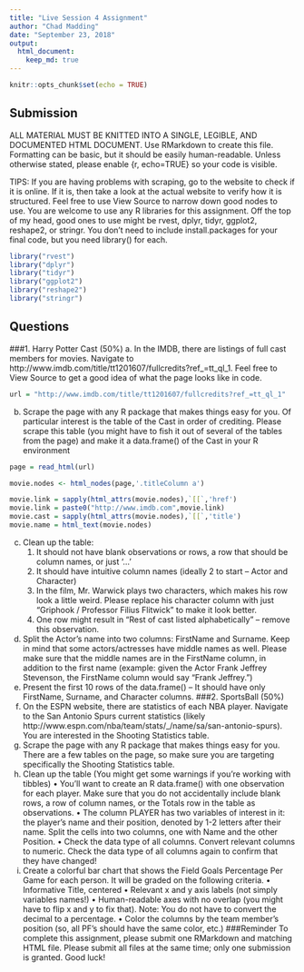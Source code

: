 ---
title: "Live Session 4 Assignment"
author: "Chad Madding"
date: "September 23, 2018"
output:
  html_document:
    keep_md: true
---

```{r setup, include=FALSE}
knitr::opts_chunk$set(echo = TRUE)
```

## Submission 
ALL MATERIAL MUST BE KNITTED INTO A SINGLE, LEGIBLE, AND DOCUMENTED HTML DOCUMENT. Use RMarkdown to create this file. Formatting can be basic, but it should be easily human-readable. Unless otherwise stated, please enable {r, echo=TRUE} so your code is visible. 

TIPS: If you are having problems with scraping, go to the website to check if it is online. If it is, then take a look at the actual website to verify how it is structured. Feel free to use View Source to narrow down good nodes to use. You are welcome to use any R libraries for this assignment. Off the top of my head, good ones to use might be rvest, dplyr, tidyr, ggplot2, reshape2, or stringr. You don’t need to include install.packages for your final code, but you need library() for each.

```{r library, echo=TRUE}
library("rvest")
library("dplyr")
library("tidyr")
library("ggplot2")
library("reshape2")
library("stringr")
```

## Questions
###1. Harry Potter Cast (50%)
   a. In the IMDB, there are listings of full cast members for movies. Navigate to http://www.imdb.com/title/tt1201607/fullcredits?ref_=tt_ql_1. Feel free to View Source to get a good idea of what the page looks like in code.
```{r url}
url = "http://www.imdb.com/title/tt1201607/fullcredits?ref_=tt_ql_1"
```
   
   b. Scrape the page with any R package that makes things easy for you. Of particular interest is the table of the Cast in order of crediting. Please scrape this table (you might have to fish it out of several of the tables from the page) and make it a data.frame() of the Cast in your R environment
```{r}
page = read_html(url)

movie.nodes <- html_nodes(page,'.titleColumn a')

movie.link = sapply(html_attrs(movie.nodes),`[[`,'href')
movie.link = paste0("http://www.imdb.com",movie.link)
movie.cast = sapply(html_attrs(movie.nodes),`[[`,'title')
movie.name = html_text(movie.nodes)
```
   
   c. Clean up the table:
      1. It should not have blank observations or rows, a row that should be column names, or just ‘…’
      2. It should have intuitive column names (ideally 2 to start – Actor and Character)
      3. In the film, Mr. Warwick plays two characters, which makes his row look a little weird. Please replace his character column with just “Griphook / Professor Filius Flitwick” to make it look better.
      4. One row might result in “Rest of cast listed alphabetically” – remove this observation.
   d. Split the Actor’s name into two columns: FirstName and Surname. Keep in mind that some actors/actresses have middle names as well. Please make sure that the middle names are in the FirstName column, in addition to the first name (example: given the Actor Frank Jeffrey Stevenson, the FirstName column would say “Frank Jeffrey.”)
   e. Present the first 10 rows of the data.frame() – It should have only FirstName, Surname, and Character columns.
###2. SportsBall (50%)
   a. On the ESPN website, there are statistics of each NBA player. Navigate to the San Antonio Spurs current statistics (likely http://www.espn.com/nba/team/stats/_/name/sa/san-antonio-spurs). You are interested in the Shooting Statistics table.
   b. Scrape the page with any R package that makes things easy for you. There are a few tables on the page, so make sure you are targeting specifically the Shooting Statistics table.
   c. Clean up the table (You might get some warnings if you’re working with tibbles) • You’ll want to create an R data.frame() with one observation for each player. Make sure that you do not accidentally include blank rows, a row of column names, or the Totals row in the table as observations.
      • The column PLAYER has two variables of interest in it: the player’s name and their position, denoted by 1-2 letters after their name. Split the cells into two columns, one with Name and the other Position.
      • Check the data type of all columns. Convert relevant columns to numeric. Check the data type of all columns again to confirm that they have changed!
  d. Create a colorful bar chart that shows the Field Goals Percentage Per Game for each person. It will be graded on the following criteria. • Informative Title, centered
     • Relevant x and y axis labels (not simply variables names!)
     • Human-readable axes with no overlap (you might have to flip x and y to fix that). Note: You do not have to convert the decimal to a percentage.
     • Color the columns by the team member’s position (so, all PF’s should have the same color, etc.)
###Reminder
   To complete this assignment, please submit one RMarkdown and matching HTML file.  Please submit all files at the same time; only one submission is granted. 
Good luck!